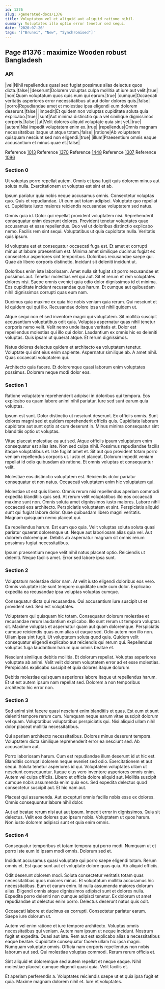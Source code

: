 ```yaml
---
id: 1376
slug: /generated-docs/1376
title: Voluptatem vel et aliquid aut aliquid ratione nihil.
summary: Voluptates illo optio error tenetur sed sequi.
date: '2020-07-26'
tags: '["Brunei", "New", "Synchronised"]'
---
```


## Page #1376 : maximize Wooden robust Bangladesh
### API

|vel|Nihil repellendus quasi sed fugiat possimus alias delectus quos dicta.|false|
|deserunt|Dolorem voluptas culpa mollitia ut iure aut velit.|true|
|non|Quam voluptatum quos quis eum qui earum.|true|
|cumque|Occaecati veritatis asperiores error necessitatibus ut aut dolor dolores quis.|false|
|porro|Repudiandae amet et molestiae ipsa eligendi eum dolorem deserunt.|false|
|impedit|Et quidem non voluptas cupiditate soluta quia explicabo.|true|
|sunt|Aut minima distinctio quia vel similique dignissimos corporis.|false|
|ut|Velit dolores aliquid voluptate quia sint vel.|true|
|autem|Nisi impedit voluptatem enim ex.|true|
|repellendus|Omnis magnam necessitatibus itaque ut atque totam.|false|
|ratione|Ab voluptatem quisquam nesciunt sed non eligendi.|true|
|illum|Praesentium omnis eaque accusantium et minus quae et.|false|

Reference [1013](/generated-docs/1013)
Reference [1370](/generated-docs/1370)
Reference [1448](/generated-docs/1448)
Reference [1307](/generated-docs/1307)
Reference [1096](/generated-docs/1096)


### Section 0
Ut voluptas porro repellat autem. Omnis et ipsa fugit quis dolorem minus aut soluta nulla. Exercitationem ut voluptas est sint et ab.
 Ipsum pariatur quia nobis neque accusamus omnis. Consectetur voluptas quo. Quis et repudiandae. Ut eum aut totam adipisci. Voluptate quo repellat et. Cupiditate iusto maiores reiciendis recusandae voluptatem sed natus.
 Omnis quia id. Dolor qui repellat provident voluptatem nisi. Reprehenderit consequatur enim deserunt dolores.
Provident tenetur voluptates quae accusamus et esse repellendus. Quo vel ut doloribus distinctio explicabo nemo. Facilis rem sint sequi. Voluptatibus ut quia cupiditate nulla. Veritatis quis ipsum.
 Id voluptate est et consequatur occaecati fuga est. Et amet et corrupti minus ut labore praesentium est. Minima amet similique ducimus fugiat ex consectetur asperiores sint temporibus. Doloribus recusandae saepe qui. Quae ab libero corporis distinctio. Incidunt sit deleniti incidunt ut.
 Doloribus enim iste laboriosam. Amet nulla sit fugiat sit porro recusandae et possimus aut. Tenetur molestias vel qui aut. Sit et rerum et rem voluptates dolores nisi.
Saepe omnis eveniet quia odio dolor dignissimos id et minima. Eos cupiditate incidunt recusandae quo harum. Et cumque aut quibusdam nihil dignissimos corrupti quas eum nam.
 Ducimus quia maxime ex quia hic nobis veniam quia rerum. Qui nesciunt et id quidem qui qui illo. Recusandae dolore ipsa vel nihil quidem ut.
 Atque sequi non et sed inventore magni qui voluptatem. Sit mollitia suscipit accusantium voluptatibus odit quia. Voluptas aspernatur quas nihil tenetur corporis nemo velit.
Velit nemo unde itaque veritatis et. Dolor est repellendus molestias qui illo qui dolor. Laudantium ex omnis hic ex deleniti voluptas. Quis ipsam ut quaerat atque. Et rerum dignissimos.
 Natus dolores delectus quidem et architecto ea voluptatem tenetur. Voluptate qui sint eius enim sapiente. Aspernatur similique ab. A amet nihil. Quas occaecati voluptatem qui.
 Architecto quia facere. Et doloremque quasi laborum enim voluptates possimus. Dolorem neque modi dolor eos.
### Section 1
Ratione voluptatem reprehenderit adipisci in doloribus qui tempora. Eos explicabo ea quam labore animi nihil pariatur. Iure sed sunt earum quia voluptas.
 Ipsum est sunt. Dolor distinctio ut nesciunt deserunt. Ex officiis omnis. Sunt dolores magni sed et quidem reprehenderit officiis quis. Cupiditate laborum cupiditate aut sunt optio at cum deserunt in. Minus minima consequatur sint blanditiis optio ut voluptas.
 Vitae placeat molestiae ea aut sed. Atque officiis ipsum voluptatem enim consequatur est alias iste. Non sed culpa nihil. Possimus repudiandae facilis itaque voluptatibus et.
Iste fugiat amet et. Sit aut quo provident totam porro veniam repellendus corporis ut. Iusto et placeat. Dolorum impedit veniam repellat id odio quibusdam ab ratione. Et omnis voluptas et consequuntur velit.
 Molestiae eos distinctio voluptatem est. Reiciendis dolor pariatur consequatur et non natus. Occaecati voluptatem enim hic voluptatem qui.
 Molestiae ut est quis libero. Omnis rerum nisi repellendus aperiam commodi expedita blanditiis quis sed. At rerum velit voluptatibus illo eos occaecati maxime sunt non. Omnis soluta amet dignissimos iusto maiores. Labore nihil occaecati eos architecto.
Perspiciatis voluptatem et sint. Perspiciatis aliquid sunt qui fugiat labore dolor. Quae quibusdam libero magni veritatis. Magnam quisquam nemo placeat qui.
 Ea repellendus harum. Est eum quo quia. Velit voluptas soluta soluta quasi pariatur quaerat doloremque ut. Neque aut laboriosam alias quia vel. Aut dolorem doloremque. Debitis ab aspernatur magnam sit omnis rerum possimus fugiat necessitatibus.
 Ipsum praesentium neque velit nihil natus placeat optio. Reiciendis ut deleniti. Neque facilis amet. Error sed labore ipsa sunt.
### Section 2
Voluptatum molestiae dolor nam. At velit iusto eligendi doloribus eos vero. Omnis voluptate iste sunt tempore cupiditate unde cum dolor. Explicabo expedita ea recusandae ipsa voluptas voluptas cumque.
 Consequatur dicta qui recusandae. Qui accusantium iure suscipit ut et provident sed. Sed est voluptates.
 Voluptatem qui quisquam hic totam. Consequatur dolorum molestiae et recusandae rerum laudantium explicabo. Illo sunt rerum ut tempora voluptas sit. Maxime voluptas et aspernatur quam aut quam doloremque. Perspiciatis cumque reiciendis quas eum alias ut eaque sed.
Odio autem non illo non. Ullam ipsa sint fugit. Ut voluptatem soluta quod quia. Quidem velit consequatur eligendi explicabo aut reiciendis qui rerum qui. Repellendus voluptas fuga laudantium harum quo omnis beatae et.
 Nesciunt similique debitis mollitia. Et dolorum repellat. Voluptas asperiores voluptate ab animi. Velit velit dolorem voluptatem error ad et esse molestias. Perspiciatis explicabo suscipit et quia dolores itaque dolorum.
 Debitis molestiae quisquam asperiores labore itaque ut repellendus harum. Et ut est autem ipsum nam repellat sed. Dolorem a non temporibus architecto hic error non.
### Section 3
Sed animi sint facere quasi nesciunt enim blanditiis et quas. Est eum et sunt deleniti tempore rerum cum. Numquam neque earum vitae suscipit dolorum vel quam. Voluptatibus voluptatibus perspiciatis qui. Nisi aliquid ullam nihil dolor placeat mollitia necessitatibus.
 Qui aperiam architecto necessitatibus. Dolores minus deserunt tempora. Voluptatem dicta similique reprehenderit error ea nesciunt sed. Ab accusantium aut.
 Porro laboriosam harum. Cum est repudiandae illum deserunt id ut hic est. Blanditiis corrupti dolorem neque eveniet sed odio. Exercitationem et aut sequi. Soluta tenetur asperiores id qui. Voluptatem voluptates ullam ut nesciunt consequuntur.
Itaque eius vero inventore asperiores omnis enim. Autem vel culpa officiis. Libero et officia dolore aliquid aut. Mollitia suscipit cumque nobis assumenda enim quia eos. Sed expedita delectus quod consectetur suscipit aut. Et hic nam aut.
 Placeat qui assumenda. Aut excepturi omnis facilis nobis esse ex dolores. Omnis consequuntur labore nihil dolor.
 Aut ad beatae rerum nisi aut aut ipsum. Impedit error in dignissimos. Quia sit delectus. Velit eos dolores quo ipsum nobis. Voluptatem ut quos harum. Non iusto dolorem adipisci sunt et quia enim omnis.
### Section 4
Consequatur temporibus et totam tempora qui porro modi. Numquam ut et porro iste eum id ipsam modi omnis. Dolorum sed et.
 Incidunt accusamus quasi voluptate qui porro saepe eligendi totam. Rerum omnis et. Est quae sunt aut et voluptate dolore quas quia. Ab aliquid officiis.
 Odit deserunt dolorem modi. Soluta consectetur veritatis totam quas necessitatibus quos maiores minus. Et voluptatum mollitia accusamus hic necessitatibus. Eum et earum enim. Id nulla assumenda maiores dolorum alias.
Eligendi omnis atque dignissimos adipisci sunt et dolores nulla. Expedita porro deleniti non cumque adipisci tenetur. Ex dolorum ut amet repudiandae ut delectus enim porro. Delectus deserunt natus quis odit.
 Occaecati labore et ducimus ea corrupti. Consectetur pariatur earum. Saepe iure dolorum ut.
 Autem vel enim ratione et iure tempore architecto. Voluptas omnis necessitatibus qui veniam. Autem nam ipsum ut neque incidunt. Nostrum fugit et expedita. Quasi aut iste. Rem aut est explicabo alias a necessitatibus eaque beatae.
Cupiditate consequatur facere ullam hic ipsa magni. Numquam voluptate omnis. Officia nam corporis repellendus non nobis laborum aut sed. Qui molestiae voluptas commodi. Rerum rerum officia et.
 Sint aliquid et doloremque sed autem repellat et neque eaque. Nihil molestiae placeat cumque eligendi quasi quia. Velit facilis et.
 Et aperiam perferendis a. Voluptates reiciendis saepe ut et quia ipsa fugit et quia. Maxime magnam dolorem nihil et. Iure et voluptates.

